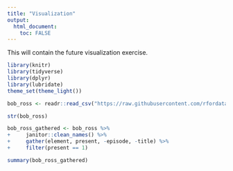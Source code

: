 ```yaml
---
title: "Visualization"
output: 
  html_document:
    toc: FALSE
---
```


This will contain the future visualization exercise.



```r
library(knitr)
library(tidyverse)
library(dplyr)
library(lubridate)
theme_set(theme_light())

bob_ross <- readr::read_csv("https://raw.githubusercontent.com/rfordatascience/tidytuesday/master/data/2019/2019-08-06/bob-ross.csv")

```

```r
str(bob_ross)
```


```r
bob_ross_gathered <- bob_ross %>%
+     janitor::clean_names() %>%
+     gather(element, present, -episode, -title) %>%
+     filter(present == 1)
```

```r
summary(bob_ross_gathered)
```